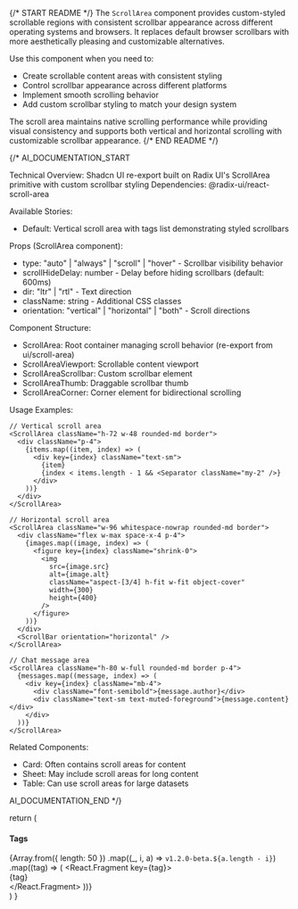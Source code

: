 
{/* START README */}
The `ScrollArea` component provides custom-styled scrollable regions with consistent scrollbar appearance across different operating systems and browsers. It replaces default browser scrollbars with more aesthetically pleasing and customizable alternatives.

Use this component when you need to:

- Create scrollable content areas with consistent styling
- Control scrollbar appearance across different platforms
- Implement smooth scrolling behavior
- Add custom scrollbar styling to match your design system

The scroll area maintains native scrolling performance while providing visual consistency and supports both vertical and horizontal scrolling with customizable scrollbar appearance.
{/* END README */}

{/*
AI_DOCUMENTATION_START

Technical Overview: Shadcn UI re-export built on Radix UI's ScrollArea primitive with custom scrollbar styling
Dependencies: @radix-ui/react-scroll-area

Available Stories:

- Default: Vertical scroll area with tags list demonstrating styled scrollbars

Props (ScrollArea component):

- type: "auto" | "always" | "scroll" | "hover" - Scrollbar visibility behavior
- scrollHideDelay: number - Delay before hiding scrollbars (default: 600ms)
- dir: "ltr" | "rtl" - Text direction
- className: string - Additional CSS classes
- orientation: "vertical" | "horizontal" | "both" - Scroll directions

Component Structure:

- ScrollArea: Root container managing scroll behavior (re-export from ui/scroll-area)
- ScrollAreaViewport: Scrollable content viewport
- ScrollAreaScrollbar: Custom scrollbar element
- ScrollAreaThumb: Draggable scrollbar thumb
- ScrollAreaCorner: Corner element for bidirectional scrolling

Usage Examples:

```tsx
// Vertical scroll area
<ScrollArea className="h-72 w-48 rounded-md border">
  <div className="p-4">
    {items.map((item, index) => (
      <div key={index} className="text-sm">
        {item}
        {index < items.length - 1 && <Separator className="my-2" />}
      </div>
    ))}
  </div>
</ScrollArea>

// Horizontal scroll area
<ScrollArea className="w-96 whitespace-nowrap rounded-md border">
  <div className="flex w-max space-x-4 p-4">
    {images.map((image, index) => (
      <figure key={index} className="shrink-0">
        <img
          src={image.src}
          alt={image.alt}
          className="aspect-[3/4] h-fit w-fit object-cover"
          width={300}
          height={400}
        />
      </figure>
    ))}
  </div>
  <ScrollBar orientation="horizontal" />
</ScrollArea>

// Chat message area
<ScrollArea className="h-80 w-full rounded-md border p-4">
  {messages.map((message, index) => (
    <div key={index} className="mb-4">
      <div className="font-semibold">{message.author}</div>
      <div className="text-sm text-muted-foreground">{message.content}</div>
    </div>
  ))}
</ScrollArea>
```

Related Components:

- Card: Often contains scroll areas for content
- Sheet: May include scroll areas for long content
- Table: Can use scroll areas for large datasets

AI_DOCUMENTATION_END
*/}

  return (
    <ScrollArea className="h-72 w-48 rounded-md border">
      <div className="p-4">
        <h4 className="mb-4 text-sm leading-none font-medium">Tags</h4>
        {Array.from({ length: 50 })
          .map((_, i, a) => `v1.2.0-beta.${a.length - i}`)
          .map((tag) => (
            <React.Fragment key={tag}>
              <div className="text-sm">{tag}</div>
              <Separator className="my-2" />
            </React.Fragment>
          ))}
      </div>
    </ScrollArea>
  )
}
